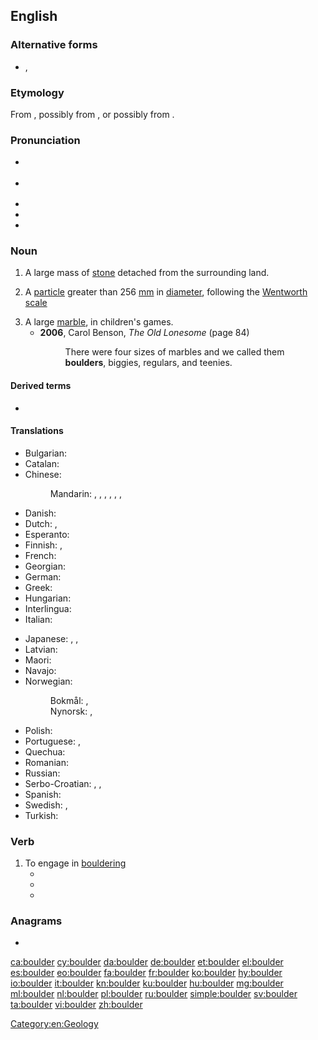 ==English==

===Alternative forms===
* {{l|en|bowlder}}, {{l|en|bulder}} {{qualifier|dated}}

===Etymology===
From {{etyl|enm|en}} {{m|enm|bulder|}}, possibly from {{etyl|sv|-}} {{m|sv|bullersten||noisy stone}}, or possibly from {{etyl|nl|en}} {{m|nl|bolder|}}.

===Pronunciation===
* {{a|UK}} {{IPA|/ˈbəʊl.də(ɹ)/|lang=en}}
* {{a|US}} {{IPA|/ˈboʊldəɹ/|lang=en}}
* {{audio|en-us-boulder.ogg|Audio (US)|lang=en}}
* {{rhymes|əʊldə(r)|lang=en}}
* {{homophones|lang=en|bolder}}

===Noun===
{{en-noun}}

# A large mass of [[stone]] detached from the surrounding land.
# {{label|en|geology}} A [[particle]] greater than 256 [[mm]] in [[diameter]], following the [[Wentworth scale]]
# A large [[marble]], in children's games.
#* '''2006''', Carol Benson, ''The Old Lonesome'' (page 84)
#*: There were four sizes of marbles and we called them '''boulders''', biggies, regulars, and teenies.

====Derived terms====
* {{l|en|bouldering}}

====Translations====
{{trans-top|large mass of stone}}
* Bulgarian: {{t-needed|bg}}
* Catalan: {{t+|ca|bloc|m}}
* Chinese:
*: Mandarin: {{t|cmn|漂礫|sc=Hani}}, {{t+|cmn|漂砾|tr=piāolì|sc=Hani}}, {{t+|cmn|磐石|tr=pánshí|sc=Hani}}, {{t|cmn|頑石|sc=Hani}}, {{t+|cmn|顽石|tr=wánshí|sc=Hani}}, {{t+|cmn|圓石頭|sc=Hani}}, {{t|cmn|圆石头|tr=yuánshítou|sc=Hani}}
* Danish: {{t+|da|kampesten}}
* Dutch: {{t+|nl|rotsblok|n}}, {{t+|nl|kei}}
* Esperanto: {{t|eo|ŝtonego}}
* Finnish: {{t+|fi|lohkare}}, {{t+|fi|järkäle}}
* French: {{t+|fr|rocher|m}}
* Georgian: {{t|ka|ლოდი|sc=Geor}}
* German: {{t+|de|Felsbrocken|m}}
* Greek: {{t+|el|ογκόλιθος|m}}
* Hungarian: {{t+|hu|szikla}}
* Interlingua: {{t|ia|[[petra]] [[grosse]]}}
* Italian: {{t+|it|macigno|m}}
{{trans-mid}}
* Japanese: {{t|ja|玉石|tr=たまいし, tamaishi|sc=Jpan}}, {{t|ja|大石|tr=おおいし, ōishi|sc=Jpan}}, {{t|ja|丸石|tr=まるいし, maruishi|sc=Jpan}}
* Latvian: {{t|lv|laukakmens|m|sc=Cyrl}}
* Maori: {{t|mi|makahuri}}
* Navajo: {{t|nv|tsétsoh}}
* Norwegian: 
*: Bokmål: {{t|nb|steinblokk|m|f}}, {{t|nb|kampestein|m}}
*: Nynorsk: {{t|nn|steinblokk|m|f}}, {{t|nn|kampestein|m}}
* Polish: {{t+|pl|głaz|m}}
* Portuguese: {{t+|pt|pedregulho|m}}, {{t+|pt|rocha|f}}
* Quechua: {{t|qu|qaqa qaqa}}
* Romanian: {{t+|ro|bolovan|m}}
* Russian: {{t+|ru|валу́н|m}}
* Serbo-Croatian: {{t+|sh|stijena}}, {{t+|sh|stena}}, {{t+|sh|oblutak}}
* Spanish: {{t+|es|peñasco|m}}
* Swedish: {{t|sv|stenblock|n}}, {{t|sv|stenbumling|c}}
* Turkish: {{t-needed|tr}}
{{trans-bottom}}

===Verb===
{{en-verb}}

# To engage in [[bouldering]]
#* {{quote-journal|title=The ties that bind ..., ... and prevent falls have become family unifier in rock climbing|work=Salt Lake Tribune|date=November 18, 2005|passage=He '''bouldered''' a route in the same area with ease. Mitchell, 11, was hanging with the older kids in an area where bouldering nearly upside down seemed to be....}}
#* {{quote-journal|title=The steep learning curve|work=telegraph.co.uk|author=Tony Durrant|date=July 18, 2006|passage=As the week unfolded, we were taught about the equipment we needed, how to tie a rope and what to wear. We learnt to balance on our feet rather than cling on with our arms and to trust our rock shoes, the moulded rubber slippers that can grip the smoothest of surfaces. We abseiled, '''bouldered''' and belayed.}}
#* {{quote-journal|title=Homes blend eco-friendliness, unique design|work=Sierra Sun|date=February 15, 2007|passage=Built around a massive egg-shaped granite boulder, the home of Darrow and ... “ There's even old climbing hardware in it because people '''bouldered''' on it for years.}}

===Anagrams===
* {{l|en|doubler}}

[[Category:en:Geology]]

[[ca:boulder]]
[[cy:boulder]]
[[da:boulder]]
[[de:boulder]]
[[et:boulder]]
[[el:boulder]]
[[es:boulder]]
[[eo:boulder]]
[[fa:boulder]]
[[fr:boulder]]
[[ko:boulder]]
[[hy:boulder]]
[[io:boulder]]
[[it:boulder]]
[[kn:boulder]]
[[ku:boulder]]
[[hu:boulder]]
[[mg:boulder]]
[[ml:boulder]]
[[nl:boulder]]
[[pl:boulder]]
[[ru:boulder]]
[[simple:boulder]]
[[sv:boulder]]
[[ta:boulder]]
[[vi:boulder]]
[[zh:boulder]]